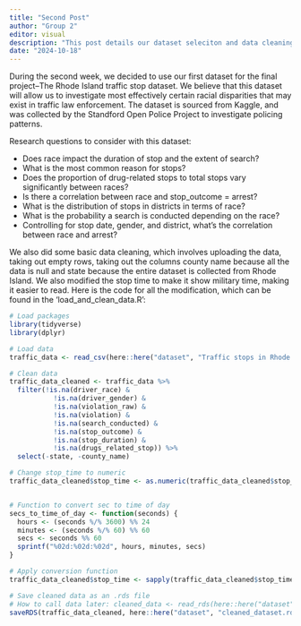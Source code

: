 ```yaml
---
title: "Second Post"
author: "Group 2"
editor: visual
description: "This post details our dataset seleciton and data cleaning"
date: "2024-10-18"
---
```


During the second week, we decided to use our first dataset for the final project–The Rhode Island traffic stop dataset. We believe that this dataset will allow us to investigate most effectively certain racial disparities that may exist in traffic law enforcement. The dataset is sourced from Kaggle, and was collected by the Standford Open Police Project to investigate policing patterns.

Research questions to consider with this dataset:

-   Does race impact the duration of stop and the extent of search?
-   What is the most common reason for stops?
-   Does the proportion of drug-related stops to total stops vary significantly between races? 
-   Is there a correlation between race and stop_outcome = arrest?
-   What is the distribution of stops in districts in terms of race?
-   What is the probability a search is conducted depending on the race?
-   Controlling for stop date, gender, and district, what’s the correlation between race and arrest?

We also did some basic data cleaning, which involves uploading the data, taking out empty rows, taking out the columns county name because all the data is null and state because the entire dataset is collected from Rhode Island. We also modified the stop time to make it show military time, making it easier to read. Here is the code for all the modification, which can be found in the 'load_and_clean_data.R':

```r
# Load packages
library(tidyverse)
library(dplyr)

# Load data
traffic_data <- read_csv(here::here("dataset", "Traffic stops in Rhode Island.csv"))

# Clean data
traffic_data_cleaned <- traffic_data %>%
  filter(!is.na(driver_race) & 
           !is.na(driver_gender) & 
           !is.na(violation_raw) & 
           !is.na(violation) & 
           !is.na(search_conducted) & 
           !is.na(stop_outcome) & 
           !is.na(stop_duration) & 
           !is.na(drugs_related_stop)) %>%
  select(-state, -county_name)

# Change stop_time to numeric
traffic_data_cleaned$stop_time <- as.numeric(traffic_data_cleaned$stop_time)


# Function to convert sec to time of day
secs_to_time_of_day <- function(seconds) {
  hours <- (seconds %/% 3600) %% 24
  minutes <- (seconds %/% 60) %% 60
  secs <- seconds %% 60
  sprintf("%02d:%02d:%02d", hours, minutes, secs)
}

# Apply conversion function
traffic_data_cleaned$stop_time <- sapply(traffic_data_cleaned$stop_time, secs_to_time_of_day)

# Save cleaned data as an .rds file
# How to call data later: cleaned_data <- read_rds(here::here("dataset", "cleaned_dataset.rds"))
saveRDS(traffic_data_cleaned, here::here("dataset", "cleaned_dataset.rds"))

```
